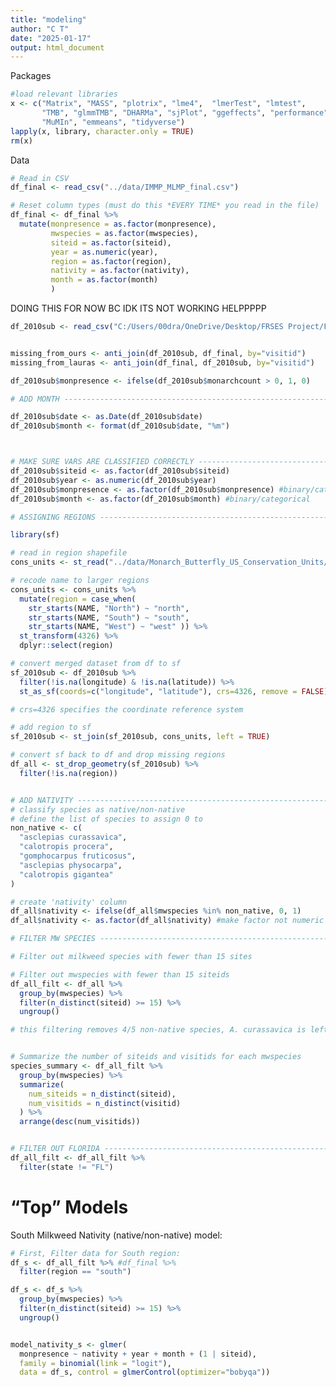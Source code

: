 ```yaml
---
title: "modeling"
author: "C T"
date: "2025-01-17"
output: html_document
---
```


Packages
```r
#load relevant libraries
x <- c("Matrix", "MASS", "plotrix", "lme4",  "lmerTest", "lmtest",
       "TMB", "glmmTMB", "DHARMa", "sjPlot", "ggeffects", "performance",
       "MuMIn", "emmeans", "tidyverse")
lapply(x, library, character.only = TRUE)
rm(x)
```


Data
```r
# Read in CSV
df_final <- read_csv("../data/IMMP_MLMP_final.csv")

# Reset column types (must do this *EVERY TIME* you read in the file)
df_final <- df_final %>%
  mutate(monpresence = as.factor(monpresence),
         mwspecies = as.factor(mwspecies),
         siteid = as.factor(siteid),
         year = as.numeric(year),
         region = as.factor(region),
         nativity = as.factor(nativity),
         month = as.factor(month)
         )

```

DOING THIS FOR NOW BC IDK ITS NOT WORKING HELPPPPP
```r
df_2010sub <- read_csv("C:/Users/00dra/OneDrive/Desktop/FRSES Project/FRSES_Coding/FRSES_DATA/2010subset.csv")


missing_from_ours <- anti_join(df_2010sub, df_final, by="visitid")
missing_from_lauras <- anti_join(df_final, df_2010sub, by="visitid")

df_2010sub$monpresence <- ifelse(df_2010sub$monarchcount > 0, 1, 0)

# ADD MONTH --------------------------------------------------------------

df_2010sub$date <- as.Date(df_2010sub$date)
df_2010sub$month <- format(df_2010sub$date, "%m")



# MAKE SURE VARS ARE CLASSIFIED CORRECTLY -----------------------------------
df_2010sub$siteid <- as.factor(df_2010sub$siteid)
df_2010sub$year <- as.numeric(df_2010sub$year)
df_2010sub$monpresence <- as.factor(df_2010sub$monpresence) #binary/categorical
df_2010sub$month <- as.factor(df_2010sub$month) #binary/categorical

# ASSIGNING REGIONS -----------------------------------------------------------

library(sf)

# read in region shapefile
cons_units <- st_read("../data/Monarch_Butterfly_US_Conservation_Units/Monarch_Butterfly_US_Conservation_Units.shp") 

# recode name to larger regions 
cons_units <- cons_units %>%  
  mutate(region = case_when(    
    str_starts(NAME, "North") ~ "north",        
    str_starts(NAME, "South") ~ "south",        
    str_starts(NAME, "West") ~ "west" )) %>% 
  st_transform(4326) %>% 
  dplyr::select(region)

# convert merged dataset from df to sf
sf_2010sub <- df_2010sub %>% 
  filter(!is.na(longitude) & !is.na(latitude)) %>%  
  st_as_sf(coords=c("longitude", "latitude"), crs=4326, remove = FALSE)

# crs=4326 specifies the coordinate reference system

# add region to sf
sf_2010sub <- st_join(sf_2010sub, cons_units, left = TRUE)

# convert sf back to df and drop missing regions 
df_all <- st_drop_geometry(sf_2010sub) %>%   
  filter(!is.na(region))


# ADD NATIVITY ------------------------------------------------------------
# classify species as native/non-native
# define the list of species to assign 0 to
non_native <- c(
  "asclepias curassavica", 
  "calotropis procera", 
  "gomphocarpus fruticosus", 
  "asclepias physocarpa", 
  "calotropis gigantea"
)

# create 'nativity' column
df_all$nativity <- ifelse(df_all$mwspecies %in% non_native, 0, 1)
df_all$nativity <- as.factor(df_all$nativity) #make factor not numeric

# FILTER MW SPECIES --------------------------------------------------------

# Filter out milkweed species with fewer than 15 sites

# Filter out mwspecies with fewer than 15 siteids
df_all_filt <- df_all %>%
  group_by(mwspecies) %>%
  filter(n_distinct(siteid) >= 15) %>%
  ungroup()

# this filtering removes 4/5 non-native species, A. curassavica is left


# Summarize the number of siteids and visitids for each mwspecies
species_summary <- df_all_filt %>%
  group_by(mwspecies) %>%
  summarize(
    num_siteids = n_distinct(siteid),
    num_visitids = n_distinct(visitid)
  ) %>%
  arrange(desc(num_visitids))


# FILTER OUT FLORIDA --------------------------------------------------------
df_all_filt <- df_all_filt %>%
  filter(state != "FL")

```



# "Top" Models 

South Milkweed Nativity (native/non-native) model:
```r
# First, Filter data for South region:
df_s <- df_all_filt %>% #df_final %>%
  filter(region == "south")

df_s <- df_s %>%
  group_by(mwspecies) %>%
  filter(n_distinct(siteid) >= 15) %>%
  ungroup()


model_nativity_s <- glmer(
  monpresence ~ nativity + year + month + (1 | siteid), 
  family = binomial(link = "logit"),
  data = df_s, control = glmerControl(optimizer="bobyqa"))
```

